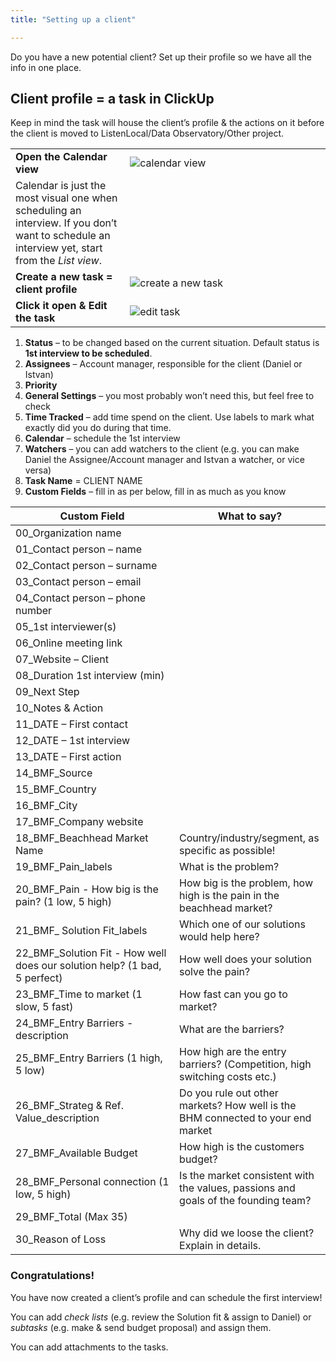 ```yaml
---
title: "Setting up a client"

---
```

Do you have a new potential client? Set up their profile so we have all the info in one place.



## Client profile = a task in ClickUp

Keep in mind the task will house the client’s profile & the actions on it before the client is moved to ListenLocal/Data Observatory/Other project.
  
  | 
------- | ------------
**Open the Calendar view** | ![calendar view](/Users/Susana/Documents/dani_reka_collaboration/clickup/Manuals/pics/Setting up a client_1.png)
Calendar is just the most visual one when scheduling an interview. If you don't want to schedule an interview yet, start from the *List view*. |
**Create a new task = client profile** | ![create a new task](/Users/Susana/Documents/dani_reka_collaboration/clickup/Manuals/pics/Setting up a client_2.png)
**Click it open & Edit the task** | ![edit task](/Users/Susana/Documents/dani_reka_collaboration/clickup/Manuals/pics/Setting up a client_3.png)
  
1. **Status** – to be changed based on the current situation. Default status is **1st interview to be scheduled**.
2. **Assignees** – Account manager, responsible for the client (Daniel or Istvan)
3. **Priority**
4. **General Settings** – you most probably won’t need this, but feel free to check
5. **Time Tracked** – add time spend on the client. Use labels to mark what exactly did you do during that time.
6. **Calendar** – schedule the 1st interview
7. **Watchers** – you can add watchers to the client (e.g. you can make Daniel the Assignee/Account manager and Istvan a watcher, or vice versa)
8. **Task Name** = CLIENT NAME
9. **Custom Fields** – fill in as per below, fill in as much as you know  
   
    
**Custom Field**            | **What to say?**
------------- | ------------
00_Organization name |
01_Contact person – name |
02_Contact person – surname |
03_Contact person – email |
04_Contact person – phone number |
05_1st interviewer(s) |
06_Online meeting link |
07_Website – Client |
08_Duration 1st interview (min) |
09_Next Step |
10_Notes & Action |
11_DATE – First contact |
12_DATE – 1st interview |
13_DATE – First action |
14_BMF_Source |
15_BMF_Country |
16_BMF_City |
17_BMF_Company website |
18_BMF_Beachhead Market Name | Country/industry/segment, as specific as possible!
19_BMF_Pain_labels | What is the problem?
20_BMF_Pain - How big is the pain? (1 low, 5 high) | How big is the problem, how high is the pain in the beachhead market?
21_BMF_ Solution Fit_labels | Which one of our solutions would help here?
22_BMF_Solution Fit - How well does our solution help? (1 bad, 5 perfect)	| How well does your solution solve the pain?
23_BMF_Time to market (1 slow, 5 fast) | How fast can you go to market?
24_BMF_Entry Barriers - description |	What are the barriers?
25_BMF_Entry Barriers (1 high, 5 low)	| How high are the entry barriers? (Competition, high switching costs etc.)
26_BMF_Strateg & Ref. Value_description	| Do you rule out other markets? How well is the BHM connected to your end market
27_BMF_Available Budget	| How high is the customers budget?
28_BMF_Personal connection (1 low, 5 high) | Is the market consistent with the values, passions and goals of the founding team?
29_BMF_Total (Max 35) |
30_Reason of Loss | Why did we loose the client? Explain in details.  
  
  
### Congratulations!  
You have now created a client’s profile and can schedule the first interview!

You can add *check lists* (e.g. review the Solution fit & assign to Daniel) or *subtasks* (e.g. make & send budget proposal) and assign them.

You can add attachments to the tasks.


